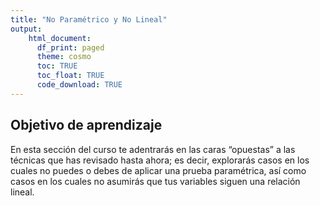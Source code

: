 ```yaml
---
title: "No Paramétrico y No Lineal"
output:
    html_document:
      df_print: paged
      theme: cosmo
      toc: TRUE
      toc_float: TRUE
      code_download: TRUE
---
```


## Objetivo de aprendizaje

En esta sección del curso te adentrarás en las caras "opuestas" a las técnicas que has revisado hasta ahora; es decir, explorarás casos en los cuales no puedes o debes de aplicar una prueba paramétrica, así como casos en los cuales no asumirás que tus variables siguen una relación lineal.